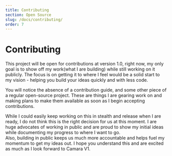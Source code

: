```yaml
---
title: Contributing
section: Open Source
slug: /docs/contributing/
order: 7
---
```


# Contributing

This project will be open for contributions at version 1.0, right now, my only goal is to show off my work(what I are building) while still working on it publicly. The focus is on getting it to where I feel would be a solid start to my vision - helping you build your ideas quickly and with less code.

You will notice the absence of a contribution guide, and some other piece of a regular open-source project. These are things I are gearing work on and making plans to make them available as soon as I begin accepting contributions.

While I could easily keep working on this in stealth and release when I are ready, I do not think this is the right decision for us at this moment. I are huge advocates of working in public and are proud to show my initial ideas while documenting my progress to where I want to go.  
Also, building in public keeps us much more accountable and helps fuel my momentum to get my ideas out. I hope you understand this and are excited as much as I look forward to Camara V1.
